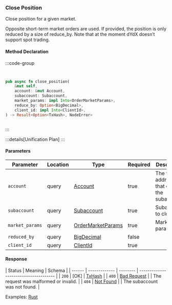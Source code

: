 ### Close Position

Close position for a given market.

Opposite short-term market orders are used. If provided, the position is only reduced by a size of reduce_by. Note that at the moment dYdX doesn’t support spot trading.

#### Method Declaration

:::code-group

```python [Python]

```

```typescript [TypeScript]

```

```rust [Rust]
pub async fn close_position(
    &mut self,
    account: &mut Account,
    subaccount: Subaccount,
    market_params: impl Into<OrderMarketParams>,
    reduce_by: Option<BigDecimal>,
    client_id: impl Into<ClientId>,
) -> Result<Option<TxHash>, NodeError>
```

```url [API]

```

:::

:::details[Unification Plan]
:::

#### Parameters

| Parameter       | Location | Type                | Required | Description                                  |
| --------------- | -------- | ------------------- | -------- | -------------------------------------------- |
| `account`       | query    | [Account]           | true     | The wallet address that owns the subaccount. |
| `subaccount`    | query    | [Subaccount]        | true     | Subaccount to close                          |
| `market_params` | query    | [OrderMarketParams] | true     | Market parameters                            |
| `reduced_by`    | query    | [BigDecimal]        | false    |                                              |
| `client_id`     | query    | [ClientId]          | true     |                                              |

#### Response

| Status | Meaning       | Schema   |
| ------ | ------------- | -------- | ------------------------------------- |
| `200`  | [OK]          | [TxHash] |
| `400`  | [Bad Request] |          | The request was malformed or invalid. |
| `404`  | [Not Found]   |          | The subaccount was not found.         |

Examples: [Rust]

[Rust]: https://github.com/dydxprotocol/v4-clients/blob/main/v4-client-rs/client/examples/close_position.rs
[Account]: /types/account
[Subaccount]: /types/subaccount
[OrderMarketParams]: /types/order_market_params
[BigDecimal]: /types/big_decimal
[ClientId]: /types/client_id
[TxHash]: /types/tx_hash
[Bad Request]: /types/bad-request
[Not Found]: /types/not-found
